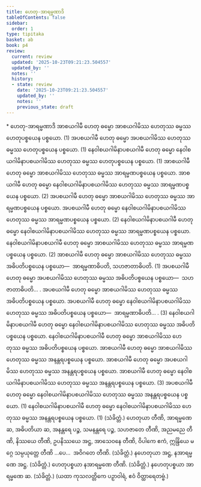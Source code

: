 ```yaml
---
title: ဟေတု-အာရမ္မဏာဒိ
tableOfContents: false
sidebar:
  order: 1
type: tipitaka
basket: ab
book: p4
review:
  current: review
  updated: '2025-10-23T09:21:23.504557'
  updated_by: ''
  notes: ''
  history:
  - state: review
    date: '2025-10-23T09:21:23.504557'
    updated_by: ''
    notes: ''
    previous_state: draft
---
```



<ReviewStatus review={frontmatter.review} showDetails={true} />

<HypothesisAnnotation frontmatter={frontmatter} />

<DynamicBreadcrumb />

<Paragraph type="center" book="p4">
* ဟေတု-အာရမ္မဏာဒိ
</Paragraph>

<Division number="134" book="p4" e="ch" v="39" p="512">

<Paragraph number="470" book="p4">
အာစယဂါမီ ဟေတု ဓမ္မော အာစယဂါမိဿ ဟေတုဿ ဓမ္မဿ ဟေတုပစ္စယေန ပစ္စယော. (1)
</Paragraph>

<Paragraph number="471" book="p4">
အပစယဂါမီ ဟေတု ဓမ္မော အပစယဂါမိဿ ဟေတုဿ ဓမ္မဿ ဟေတုပစ္စယေန ပစ္စယော. (1)
</Paragraph>

<Paragraph number="472" book="p4">
နေဝါစယဂါမိနာပစယဂါမီ ဟေတု ဓမ္မော နေဝါစယဂါမိနာပစယဂါမိဿ ဟေတုဿ ဓမ္မဿ ဟေတုပစ္စယေန ပစ္စယော. (1)
</Paragraph>

<Paragraph number="473" book="p4">
အာစယဂါမီ ဟေတု ဓမ္မော အာစယဂါမိဿ ဟေတုဿ ဓမ္မဿ အာရမ္မဏပစ္စယေန ပစ္စယော. အာစယဂါမီ ဟေတု ဓမ္မော နေဝါစယဂါမိနာပစယဂါမိဿ ဟေတုဿ ဓမ္မဿ အာရမ္မဏပစ္စယေန ပစ္စယော. (2)
</Paragraph>

<Paragraph number="474" book="p4">
အပစယဂါမီ ဟေတု ဓမ္မော အာစယဂါမိဿ ဟေတုဿ ဓမ္မဿ အာရမ္မဏပစ္စယေန ပစ္စယော. အပစယဂါမီ ဟေတု ဓမ္မော နေဝါစယဂါမိနာပစယဂါမိဿ ဟေတုဿ ဓမ္မဿ အာရမ္မဏပစ္စယေန ပစ္စယော. (2)
</Paragraph>

<Paragraph number="475" book="p4">
နေဝါစယဂါမိနာပစယဂါမီ ဟေတု ဓမ္မော နေဝါစယဂါမိနာပစယဂါမိဿ ဟေတုဿ ဓမ္မဿ အာရမ္မဏပစ္စယေန ပစ္စယော. နေဝါစယဂါမိနာပစယဂါမီ ဟေတု ဓမ္မော အာစယဂါမိဿ ဟေတုဿ ဓမ္မဿ အာရမ္မဏပစ္စယေန ပစ္စယော. (2)
</Paragraph>

</Division>
<Division number="135" book="p4" e="ch" v="39" p="512">

<Paragraph number="476" book="p4">
အာစယဂါမီ ဟေတု ဓမ္မော အာစယဂါမိဿ ဟေတုဿ ဓမ္မဿ အဓိပတိပစ္စယေန ပစ္စယော—  အာရမ္မဏာဓိပတိ, သဟဇာတာဓိပတိ. (1)
</Paragraph>

<Paragraph number="477" book="p4">
အပစယဂါမီ ဟေတု ဓမ္မော အပစယဂါမိဿ ဟေတုဿ ဓမ္မဿ အဓိပတိပစ္စယေန ပစ္စယော—  သဟဇာတာဓိပတိ… . အပစယဂါမီ ဟေတု ဓမ္မော အာစယဂါမိဿ ဟေတုဿ ဓမ္မဿ အဓိပတိပစ္စယေန ပစ္စယော. အပစယဂါမီ ဟေတု ဓမ္မော နေဝါစယဂါမိနာပစယဂါမိဿ ဟေတုဿ ဓမ္မဿ အဓိပတိပစ္စယေန ပစ္စယော—  အာရမ္မဏာဓိပတိ… . (3)
</Paragraph>

<Paragraph number="478" book="p4">
နေဝါစယဂါမိနာပစယဂါမီ ဟေတု ဓမ္မော နေဝါစယဂါမိနာပစယဂါမိဿ ဟေတုဿ ဓမ္မဿ အဓိပတိပစ္စယေန ပစ္စယော. နေဝါစယဂါမိနာပစယဂါမီ ဟေတု ဓမ္မော အာစယဂါမိဿ ဟေတုဿ ဓမ္မဿ အဓိပတိပစ္စယေန ပစ္စယော.
</Paragraph>

</Division>
<Division number="136" book="p4" e="ch" v="39" p="513">

<Paragraph number="479" book="p4">
အာစယဂါမီ ဟေတု ဓမ္မော အာစယဂါမိဿ ဟေတုဿ ဓမ္မဿ အနန္တရပစ္စယေန ပစ္စယော. အာစယဂါမီ ဟေတု ဓမ္မော အပစယဂါမိဿ ဟေတုဿ ဓမ္မဿ အနန္တရပစ္စယေန ပစ္စယော. အာစယဂါမီ ဟေတု ဓမ္မော နေဝါစယဂါမိနာပစယဂါမိဿ ဟေတုဿ ဓမ္မဿ အနန္တရပစ္စယေန ပစ္စယော. (3)
</Paragraph>

<Paragraph number="480" book="p4">
အပစယဂါမီ ဟေတု ဓမ္မော နေဝါစယဂါမိနာပစယဂါမိဿ ဟေတုဿ ဓမ္မဿ အနန္တရပစ္စယေန ပစ္စယော. (1)
</Paragraph>

<Paragraph number="481" book="p4">
နေဝါစယဂါမိနာပစယဂါမီ ဟေတု ဓမ္မော နေဝါစယဂါမိနာပစယဂါမိဿ ဟေတုဿ ဓမ္မဿ အနန္တရပစ္စယေန ပစ္စယော. (1) (သံခိတ္တံ.)
</Paragraph>

</Division>
<Division number="137" book="p4" e="ch" v="39" p="513">

<Paragraph number="482" book="p4">
ဟေတုယာ တီဏိ, အာရမ္မဏေ ဆ, အဓိပတိယာ ဆ, အနန္တရေ ပဉ္စ, သမနန္တရေ ပဉ္စ, သဟဇာတေ တီဏိ, အညမညေ တီဏိ, နိဿယေ တီဏိ, ဥပနိဿယေ အဋ္ဌ, အာသေဝနေ တီဏိ, ဝိပါကေ ဧကံ, ဣန္ဒြိယေ မဂ္ဂေ သမ္ပယုတ္တေ တီဏိ …ပေ…  အဝိဂတေ တီဏိ. (သံခိတ္တံ.)
</Paragraph>

<Paragraph number="483" book="p4">
နဟေတုယာ အဋ္ဌ, နအာရမ္မဏေ အဋ္ဌ. (သံခိတ္တံ.)
</Paragraph>

<Paragraph number="484" book="p4">
ဟေတုပစ္စယာ နအာရမ္မဏေ တီဏိ. (သံခိတ္တံ.)
</Paragraph>

<Paragraph number="485" book="p4">
နဟေတုပစ္စယာ အာရမ္မဏေ ဆ. (သံခိတ္တံ.)
</Paragraph>

<Paragraph number="486" book="p4">
(ယထာ ကုသလတ္တိကေ ပဉှာဝါရံ, ဧဝံ ဝိတ္ထာရေတဗ္ဗံ.)
</Paragraph>
</Division>